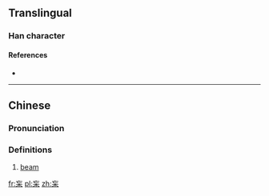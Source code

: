 ==Translingual==

===Han character===
{{Han char|rn=75|rad=木|as=03|sn=7|four=00904|canj=YVD|ids=⿱亡木}}

====References====
* {{Han ref|kx=0512.020|dkj=14470|dj=0897.060|hdz=21161.110|uh=6757|ud=26455|bh=A841|bd=43073}}

----

==Chinese==
{{zh-forms}}

===Pronunciation===
{{zh-pron
|m=máng
|c=mong4
|mc=y
|oc=y
|ma=
|cat=n
}}

===Definitions===
# [[beam]]

[[fr:杗]]
[[pl:杗]]
[[zh:杗]]